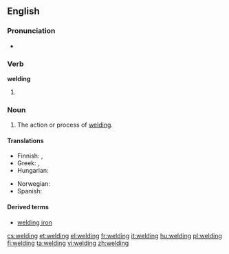 ==English==
{{wikipedia}}

===Pronunciation===
* {{rhymes|ɛldɪŋ}}

===Verb===
'''welding'''

# {{present participle of|weld}}

===Noun===
{{en-noun}}

# The action or process of [[weld#Verb|welding]].

====Translations====
{{trans-top|action or process of welding}}
* Finnish: {{t|fi|hitsaaminen}}, {{t-|fi|hitsaus}}
* Greek: {{t+|el|οξυγονοκόλληση|f}}, {{t+|el|ηλεκτροσυγκόλληση|f}}
* Hungarian: {{t+|hu|hegesztés}}
{{trans-mid}}
* Norwegian: {{t|no|sveising|m}}
* Spanish: {{t-|es|soldadura}}
{{trans-bottom}}

====Derived terms====
* [[welding iron]]

[[cs:welding]]
[[et:welding]]
[[el:welding]]
[[fr:welding]]
[[it:welding]]
[[hu:welding]]
[[pl:welding]]
[[fi:welding]]
[[ta:welding]]
[[vi:welding]]
[[zh:welding]]